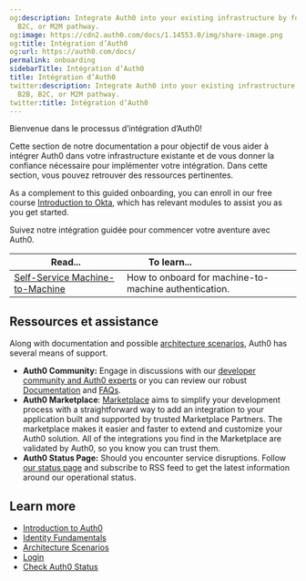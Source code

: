 ```yaml
---
og:description: Integrate Auth0 into your existing infrastructure by following the  B2B,
  B2C, or M2M pathway.
og:image: https://cdn2.auth0.com/docs/1.14553.0/img/share-image.png
og:title: Intégration d’Auth0
og:url: https://auth0.com/docs/
permalink: onboarding
sidebarTitle: Intégration d’Auth0
title: Intégration d’Auth0
twitter:description: Integrate Auth0 into your existing infrastructure by following  the
  B2B, B2C, or M2M pathway.
twitter:title: Intégration d’Auth0
---
```


Bienvenue dans le processus d’intégration d’Auth0!

Cette section de notre documentation a pour objectif de vous aider à intégrer Auth0 dans votre infrastructure existante et de vous donner la confiance nécessaire pour implémenter votre intégration. Dans cette section, vous pouvez retrouver des ressources pertinentes.

As a complement to this guided onboarding, you can enroll in our free course [Introduction to Okta](https://www.okta.com/training/introduction-to-okta-formerly-okta-basics), which has relevant modules to assist you as you get started.

Suivez notre intégration guidée pour commencer votre aventure avec Auth0.

<table class="table"><thead>
<tr>
<th><strong>Read...</strong></th>
<th><strong>To learn...</strong>                                </th>
</tr>
</thead>
<tbody>
<tr>
<td><a href="/docs/get-started/onboarding/self-service-m2m">Self-Service Machine-to-Machine</a></td>
<td>How to onboard for machine-to-machine authentication.</td>
</tr>
</tbody>
</table>

## Ressources et assistance

Along with documentation and possible [architecture scenarios](/docs/get-started/architecture-scenarios), Auth0 has several means of support.

* **Auth0 Community:** Engage in discussions with our [developer community and Auth0 experts](https://community.auth0.com/) or you can review our robust [Documentation](https://auth0.com/docs) and [FAQs](https://community.auth0.com/c/faq).
* **Auth0 Marketplace**: [Marketplace](http://marketplace.auth0.com/) aims to simplify your development process with a straightforward way to add an integration to your application built and supported by trusted Marketplace Partners. The marketplace makes it easier and faster to extend and customize your Auth0 solution. All of the integrations you find in the Marketplace are validated by Auth0, so you know you can trust them.
* **Auth0 Status Page:** Should you encounter service disruptions. Follow [our status page](https://status.auth0.com/) and subscribe to RSS feed to get the latest information around our operational status.

## Learn more

* [Introduction to Auth0](/docs/get-started/identity-fundamentals/introduction-to-auth0)
* [Identity Fundamentals](/docs/get-started/identity-fundamentals)
* [Architecture Scenarios](/docs/get-started/architecture-scenarios)
* [Login](/docs/authenticate/login)
* [Check Auth0 Status](/docs/deploy-monitor/monitor/check-auth0-status)